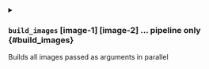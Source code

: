 

<details className="config-field -function" data-expandable="true">
<summary>

### `build_images` <span className="config-field-type">[image-1] [image-2] ...</span> <span className="config-field-enum"></span> <span className="config-field-default -return"></span> <span className="config-field-required" data-required="true">pipeline only</span>  {#build_images}

Builds all images passed as arguments in parallel

</summary>

<PartialTag />
<PartialSkip />
<PartialSkippush />
<PartialSkippushonlocalkubernetes />
<PartialForcerebuild />
<PartialSequential />
<PartialMaxconcurrent />
<PartialAll />
<PartialSet />
<PartialSetstring />
<PartialFrom />
<PartialFromfile />
<PartialExample />


</details>
